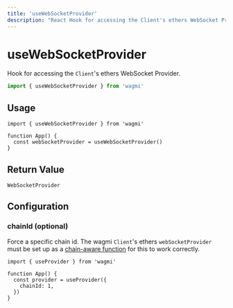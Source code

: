 ```yaml
---
title: 'useWebSocketProvider'
description: "React Hook for accessing the Client's ethers WebSocket Provider."
---
```


# useWebSocketProvider

Hook for accessing the `Client`'s ethers WebSocket Provider.

```ts
import { useWebSocketProvider } from 'wagmi'
```

## Usage

```tsx
import { useWebSocketProvider } from 'wagmi'

function App() {
  const webSocketProvider = useWebSocketProvider()
}
```

## Return Value

```tsx
WebSocketProvider
```

## Configuration

### chainId (optional)

Force a specific chain id. The wagmi `Client`'s ethers `webSocketProvider` must be set up as a [chain-aware function](/docs/client#websocketprovider-optional) for this to work correctly.

```tsx {5}
import { useProvider } from 'wagmi'

function App() {
  const provider = useProvider({
    chainId: 1,
  })
}
```
